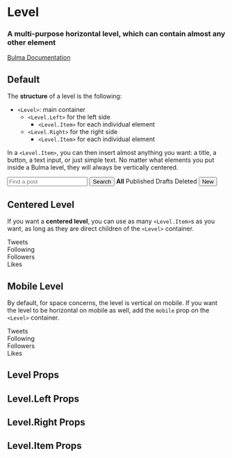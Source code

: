 

<Meta title="Layout/Level" component={Level} />

# Level

### A multi-purpose **horizontal level**, which can contain almost any other element

[Bulma Documentation](https://bulma.io/documentation/layout/level/)

## Default

The **structure** of a level is the following:

- `<Level>`: main container
  - `<Level.Left>` for the left side
    - `<Level.Item>` for each individual element
  - `<Level.Right>` for the right side
    - `<Level.Item>` for each individual element

In a `<Level.Item>`, you can then insert almost anything you want: a title, a button, a text input, or just simple text. No matter what elements you put inside a Bulma level, they will always be vertically centered.

<Canvas>
  <Story name="Default">
    <Level>
      <Level.Left>
        <Level.Item>
          <Title size="5" subtitle>
            <strong>123</strong> posts
          </Title>
        </Level.Item>
        <Level.Item>
          <Field addons>
            <Control>
              <Input placeholder="Find a post" />
            </Control>
            <Control>
              <Button>Search</Button>
            </Control>
          </Field>
        </Level.Item>
      </Level.Left>
      <Level.Right>
        <Level.Item><strong>All</strong></Level.Item>
        <Level.Item><a>Published</a></Level.Item>
        <Level.Item><a>Drafts</a></Level.Item>
        <Level.Item><a>Deleted</a></Level.Item>
        <Level.Item><Button color="success" component="a">New</Button></Level.Item>
      </Level.Right>
    </Level>
  </Story>
</Canvas>

## Centered Level

If you want a **centered level**, you can use as many `<Level.Item>`s as you want, as long as they are direct children of the `<Level>` container.

<Canvas>
  <Story name="Centered">
    <Level>
      <Level.Item textAlign="center">
        <div>
          <Heading>Tweets</Heading>
          <Title>3,456</Title>
        </div>
      </Level.Item>
      <Level.Item textAlign="center">
        <div>
          <Heading>Following</Heading>
          <Title>123</Title>
        </div>
      </Level.Item>
      <Level.Item textAlign="center">
        <div>
          <Heading>Followers</Heading>
          <Title>456K</Title>
        </div>
      </Level.Item>
      <Level.Item textAlign="center">
        <div>
          <Heading>Likes</Heading>
          <Title>789</Title>
        </div>
      </Level.Item>
    </Level>
  </Story>
</Canvas>

## Mobile Level

By default, for space concerns, the level is vertical on mobile. If you want the level to be horizontal on mobile as well, add the `mobile` prop on the `<Level>` container.

<Canvas>
  <Story name="Mobile">
    <Level mobile>
      <Level.Item textAlign="center">
        <div>
          <Heading>Tweets</Heading>
          <Title>3,456</Title>
        </div>
      </Level.Item>
      <Level.Item textAlign="center">
        <div>
          <Heading>Following</Heading>
          <Title>123</Title>
        </div>
      </Level.Item>
      <Level.Item textAlign="center">
        <div>
          <Heading>Followers</Heading>
          <Title>456K</Title>
        </div>
      </Level.Item>
      <Level.Item textAlign="center">
        <div>
          <Heading>Likes</Heading>
          <Title>789</Title>
        </div>
      </Level.Item>
    </Level>
  </Story>
</Canvas>

## Level Props

<ArgsTable of={Level} />

## Level.Left Props

<ArgsTable of={Level.Left} />

## Level.Right Props

<ArgsTable of={Level.Right} />

## Level.Item Props

<ArgsTable of={Level.Item} />
